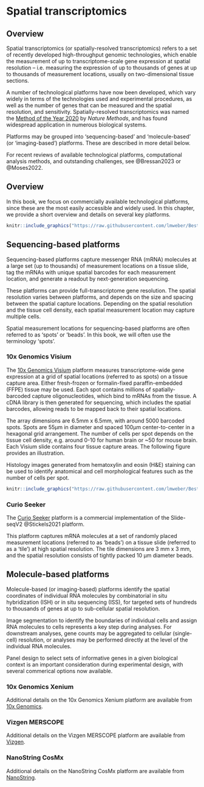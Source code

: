 # Spatial transcriptomics {#sec-spatial-transcriptomics}


## Overview

Spatial transcriptomics (or spatially-resolved transcriptomics) refers to a set of recently developed high-throughput genomic technologies, which enable the measurement of up to transcriptome-scale gene expression at spatial resolution -- i.e. measuring the expression of up to thousands of genes at up to thousands of measurement locations, usually on two-dimensional tissue sections.

A number of technological platforms have now been developed, which vary widely in terms of the technologies used and experimental procedures, as well as the number of genes that can be measured and the spatial resolution, and sensitivity. Spatially-resolved transcriptomics was named the [Method of the Year 2020](https://doi.org/10.1038/s41592-020-01042-x) by *Nature Methods*, and has found widespread application in numerous biological systems.

Platforms may be grouped into 'sequencing-based' and 'molecule-based' (or 'imaging-based') platforms. These are described in more detail below.

For recent reviews of available technological platforms, computational analysis methods, and outstanding challenges, see @Bressan2023 or @Moses2022.



## Overview

In this book, we focus on commercially available technological platforms, since these are the most easily accessible and widely used. In this chapter, we provide a short overview and details on several key platforms.

```r
knitr::include_graphics("https://raw.githubusercontent.com/lmweber/BestPracticesST-resources/main/images/Maynard2020_spatial.png")
```



## Sequencing-based platforms

Sequencing-based platforms capture messenger RNA (mRNA) molecules at a large set (up to thousands) of measurement locations on a tissue slide, tag the mRNAs with unique spatial barcodes for each  measurement location, and generate a readout by next-generation sequencing.

These platforms can provide full-transcriptome gene resolution. The spatial resolution varies between platforms, and depends on the size and spacing between the spatial capture locations. Depending on the spatial resolution and the tissue cell density, each spatial measurement location may capture multiple cells.

Spatial measurement locations for sequencing-based platforms are often referred to as 'spots' or 'beads'. In this book, we will often use the terminology 'spots'.


### 10x Genomics Visium

The [10x Genomics Visium](https://www.10xgenomics.com/products/spatial-gene-expression) platform measures transcriptome-wide gene expression at a grid of spatial locations (referred to as spots) on a tissue capture area. Either fresh-frozen or formalin-fixed paraffin-embedded (FFPE) tissue may be used. Each spot contains millions of spatially-barcoded capture oligonucleotides, which bind to mRNAs from the tissue. A cDNA library is then generated for sequencing, which includes the spatial barcodes, allowing reads to be mapped back to their spatial locations.

The array dimensions are 6.5mm x 6.5mm, with around 5000 barcoded spots. Spots are 55µm in diameter and spaced 100µm center-to-center in a hexagonal grid arrangement. The number of cells per spot depends on the tissue cell density, e.g. around 0-10 for human brain or ~50 for mouse brain. Each Visium slide contains four tissue capture areas. The following figure provides an illustration.

Histology images generated from hematoxylin and eosin (H&E) staining can be used to identify anatomical and cell morphological features such as the number of cells per spot.

```r
knitr::include_graphics("https://raw.githubusercontent.com/lmweber/BestPracticesST-resources/main/images/Visium.png")
```


### Curio Seeker

The [Curio Seeker](https://curiobioscience.com/product/) platform is a commercial implementation of the Slide-seqV2 @Stickels2021 platform.

This platform captures mRNA molecules at a set of randomly placed measurement locations (referred to as 'beads') on a tissue slide (referred to as a 'tile') at high spatial resolution. The tile dimensions are 3 mm x 3 mm, and the spatial resolution consists of tightly packed 10 μm diameter beads.



## Molecule-based platforms

Molecule-based (or imaging-based) platforms identify the spatial coordinates of individual RNA molecules by combinatorial in situ hybridization (ISH) or in situ sequencing (ISS), for targeted sets of hundreds to thousands of genes at up to sub-cellular spatial resolution.

Image segmentation to identify the boundaries of individual cells and assign RNA molecules to cells represents a key step during analyses. For downstream analyses, gene counts may be aggregated to cellular (single-cell) resolution, or analyses may be performed directly at the level of the individual RNA molecules.

Panel design to select sets of informative genes in a given biological context is an important consideration during experimental design, with several commerical options now available.


### 10x Genomics Xenium

Additional details on the 10x Genomics Xenium platform are available from [10x Genomics](https://www.10xgenomics.com/platforms/xenium).


### Vizgen MERSCOPE

Additional details on the Vizgen MERSCOPE platform are available from [Vizgen](https://vizgen.com/products/).


### NanoString CosMx

Additional details on the NanoString CosMx platform are available from [NanoString](https://nanostring.com/products/cosmx-spatial-molecular-imager/).
